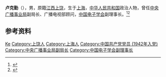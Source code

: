 '''卢克勤'''（{{bd|1920年||2011年|5月6日}}），男，原籍[[江西|江西]][[上饶县|上饶]]，生于[[上海|上海]]，[[中华人民共和国|中华人民共和国]]政治人物，曾任[[中央广播事业局|中央广播事业局]]副局长、广播电视部顾问，[[中国电子学会|中国电子学会]]副理事长。<ref>{{Cite book|title=中外广播电视百科全书|author=赵玉明, 王福顺主编|publisher=中国广播电视出版社|year=1995|isbn=|location=北京|pages=}}</ref><ref>{{Cite book|title=广播电视辞典|author=赵玉明, 王福顺主编|publisher=北京广播学院出版社|year=1999|isbn=|location=北京|pages=}}</ref>

== 参考资料 ==
{{reflist}}

{{中国人物小作品}}
{{Navboxes
| title  = 卢克勤在[[中国电子学会|中国电子学会]]的职务
| list1  =
{{中国电子学会第三届理事会}}
}}

{{Authority control}}
{{DEFAULTSORT:Lu卢}}
[[Category:卢姓|Ke]]
[[Category:上饶人|Category:上饶人]]
[[Category:上海人|Category:上海人]]
[[Category:中国共产党党员_(1942年入党)|Category:中国共产党党员 (1942年入党)]]
[[Category:中央广播事业局副局长|Category:中央广播事业局副局长]]
[[Category:中国电子学会副理事长|Category:中国电子学会副理事长]]